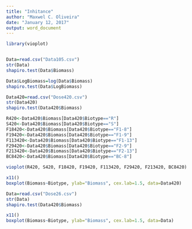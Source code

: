 ---
title: "Inhitance"
author: "Maxwel C. Oliveira"
date: "January 12, 2017"
output: word_document
---
```{r}
library(vioplot)
```


```{r}

```




```{r Dose 105}
Data=read.csv("Data105.csv")
str(Data)
shapiro.test(Data$Biomass)
```


```{r}
Data$LogBiomass=log(Data$Biomass)
shapiro.test(Data$LogBiomass)
```



```{r Dose 420}
Data420=read.csv("Dose420.csv")
str(Data420)
shapiro.test(Data420$Biomass)
```


```{r}
R420<-Data420$Biomass[Data420$Biotype=="R"]
S420<-Data420$Biomass[Data420$Biotype=="S"]
F18420<-Data420$Biomass[Data420$Biotype=="F1-8"]
F19420<-Data420$Biomass[Data420$Biotype=="F1-9"]
F113420<-Data420$Biomass[Data420$Biotype=="F1-13"]
F29420<-Data420$Biomass[Data420$Biotype=="F2-9"]
F213420<-Data420$Biomass[Data420$Biotype=="F2-13"]
BC8420<-Data420$Biomass[Data420$Biotype=="BC-8"]

vioplot(R420, S420, F18420, F19420, F113420, F29420, F213420, BC8420)
```

```{r Dose 420, echo=FALSE}
x11()
boxplot(Biomass~Biotype, ylab="Biomass", cex.lab=1.5, data=Data420)
```


```{r Dose 26}
Data=read.csv("Dose26.csv")
str(Data)
shapiro.test(Data420$Biomass)
```

```{r Dose 26, echo=FALSE}
x11()
boxplot(Biomass~Biotype, ylab="Biomass", cex.lab=1.5, data=Data)
```
